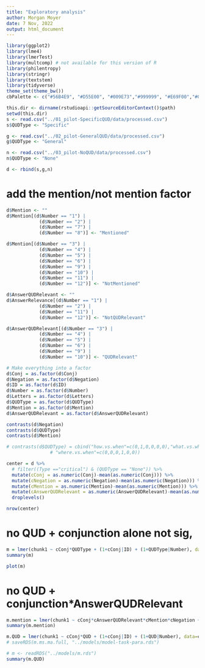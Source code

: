 ```yaml
---
title: "Exploratory analysis"
author: Morgan Moyer
date: 7 Nov, 2022
output: html_document
---
```


```r
library(ggplot2)
library(lme4)
library(lmerTest)
library(multcomp) # not available for this version of R
library(philentropy)
library(stringr)
library(textstem)
library(tidyverse)
theme_set(theme_bw())
cbPalette <- c("#56B4E9", "#D55E00", "#009E73","#999999", "#E69F00","#009E73","#56B4E9", "#D55E00", "#009E73","#999999", "#E69F00","#009E73","#56B4E9", "#D55E00", "#009E73","#999999", "#E69F00","#009E73","#56B4E9", "#D55E00", "#009E73","#999999", "#E69F00","#009E73")
```

```r
this.dir <- dirname(rstudioapi::getSourceEditorContext()$path)
setwd(this.dir)
s <- read.csv("../01_pilot-SpecificQUD/data/processed.csv")
s$QUDType <- "Specific"

g <- read.csv("../02_pilot-GeneralQUD/data/processed.csv")
g$QUDType <- "General"

n <- read.csv("../03_pilot-NoQUD/data/processed.csv")
n$QUDType <- "None"

d <- rbind(s,g,n)
```

# add the mention/not mention factor
```r
d$Mention <- ""
d$Mention[(d$Number == "1") |
            (d$Number == "2") |
            (d$Number == "7") |
            (d$Number == "8")] <- "Mentioned"

d$Mention[(d$Number == "3") |
            (d$Number == "4") |
            (d$Number == "5") |
            (d$Number == "6") |
            (d$Number == "9") |
            (d$Number == "10") |
            (d$Number == "11") |
            (d$Number == "12")] <- "NotMentioned"

d$AnswerQUDRelevant <- ""
d$AnswerRelevance[(d$Number == "1") |
            (d$Number == "2") |
            (d$Number == "11") |
            (d$Number == "12")] <- "NotQUDRelevant"

d$AnswerQUDRelevant[(d$Number == "3") |
            (d$Number == "4") |
            (d$Number == "5") |
            (d$Number == "6") |
            (d$Number == "9") |
            (d$Number == "10")] <- "QUDRelevant"
```


```r
# Make everything into a factor
d$Conj = as.factor(d$Conj)
d$Negation = as.factor(d$Negation)
d$ID = as.factor(d$ID)
d$Number = as.factor(d$Number)
d$Letters = as.factor(d$Letters)
d$QUDType = as.factor(d$QUDType)
d$Mention = as.factor(d$Mention)
d$AnswerQUDRelevant = as.factor(d$AnswerQUDRelevant)

contrasts(d$Negation)
contrasts(d$QUDType)
contrasts(d$Mention)

# contrasts(d$QUDType) = cbind("how.vs.when"=c(0,1,0,0,0,0),"what.vs.when"=c(1,0,0,0,0,0),
                # "where.vs.when"=c(0,0,0,1,0,0))
```

```r
center = d %>%
  # filter((Type =="critical") & (QUDType == "None")) %>%
  mutate(cConj = as.numeric(Conj)-mean(as.numeric(Conj))) %>%
  mutate(cNegation = as.numeric(Negation)-mean(as.numeric(Negation))) %>%
  mutate(cMention = as.numeric(Mention)-mean(as.numeric(Mention))) %>%
  mutate(cAnswerQUDRelevant = as.numeric(AnswerQUDRelevant)-mean(as.numeric(AnswerQUDRelevant))) %>%
  droplevels()

nrow(center)
```

# no QUD + conjunction alone not sig,
```r

m = lmer(chunk1 ~ cConj*QUDType + (1+cConj|ID) + (1+QUDType|Number), data=center)
summary(m)
```

```r
plot(m)
```


# no QUD + conjunction*AnswerQUDRelevant
```r
m.mention = lmer(chunk1 ~ cConj*cAnswerQUDRelevant*cMention*cNegation + (1+cConj+cAnswerQUDRelevant+cMention+cNegation|ID) + (1|Number), data=center)
summary(m.mention)
```


```r

m.QUD = lmer(chunk1 ~ cConj*QUD + (1+cConj|ID) + (1+QUD|Number), data=center)
# saveRDS(m.ms.ma.full, "../models/model-task-para.rds")

# m <- readRDS("../models/m.rds")
summary(m.QUD)

```
